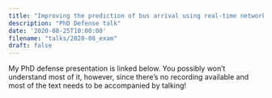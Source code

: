 ```yaml
---
title: "Improving the prediction of bus arrival using real-time network state"
description: "PhD Defense talk"
date: '2020-08-25T10:00:00'
filename: "talks/2020-08_exam"
draft: false
---
```


My PhD defense presentation is linked below. You possibly won't understand most of it, however, since there's no recording available and most of the text needs to be accompanied by talking!
